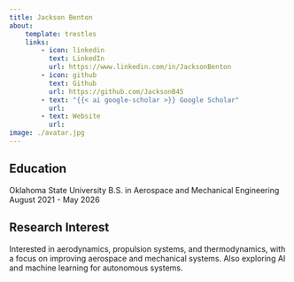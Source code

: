 ```yaml
---
title: Jackson Benton
about:
    template: trestles
    links:
        - icon: linkedin
          text: LinkedIn
          url: https://www.linkedin.com/in/JacksonBenton
        - icon: github
          text: Github
          url: https://github.com/JacksonB45
        - text: "{{< ai google-scholar >}} Google Scholar"
          url: 
        - text: Website
          url: 
image: ./avatar.jpg
---
```


## Education
Oklahoma State University
B.S. in Aerospace and Mechanical Engineering
August 2021 - May 2026

## Research Interest
Interested in aerodynamics, propulsion systems, and thermodynamics, with a focus on improving 
aerospace and mechanical systems. Also exploring AI and machine learning for autonomous systems.


